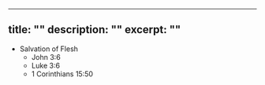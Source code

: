 ---
title: ""
description: ""
excerpt: ""
----
<Verse book="" verse="" version="">
</Verse>
<Verse book="" verse="" version="">
</Verse>
<Verse book="" verse="" version="">
</Verse>



  - Salvation of Flesh
    - John 3:6
    - Luke 3:6
    - 1 Corinthians 15:50

